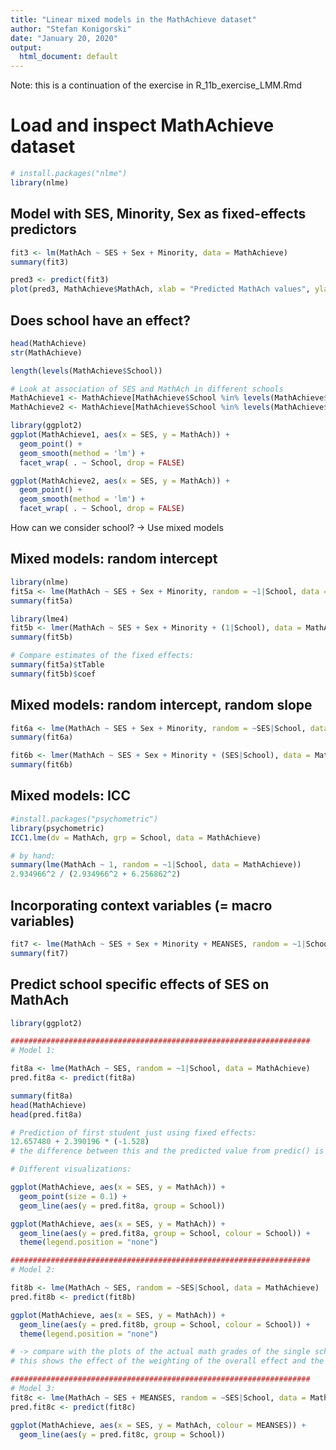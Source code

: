 ```yaml
---
title: "Linear mixed models in the MathAchieve dataset"
author: "Stefan Konigorski"
date: "January 20, 2020"
output:
  html_document: default
---
```


Note: this is a continuation of the exercise in R_11b_exercise_LMM.Rmd

# Load and inspect MathAchieve dataset

```r
# install.packages("nlme")
library(nlme)
```

## Model with SES, Minority, Sex as fixed-effects predictors

```r
fit3 <- lm(MathAch ~ SES + Sex + Minority, data = MathAchieve)
summary(fit3)

pred3 <- predict(fit3)
plot(pred3, MathAchieve$MathAch, xlab = "Predicted MathAch values", ylab = "Actual MathAch values")
```

## Does school have an effect?

```r
head(MathAchieve)
str(MathAchieve)

length(levels(MathAchieve$School))

# Look at association of SES and MathAch in different schools
MathAchieve1 <- MathAchieve[MathAchieve$School %in% levels(MathAchieve$School)[1:16], ]
MathAchieve2 <- MathAchieve[MathAchieve$School %in% levels(MathAchieve$School)[17:32], ]

library(ggplot2)
ggplot(MathAchieve1, aes(x = SES, y = MathAch)) + 
  geom_point() +
  geom_smooth(method = 'lm') +
  facet_wrap( . ~ School, drop = FALSE)

ggplot(MathAchieve2, aes(x = SES, y = MathAch)) + 
  geom_point() +
  geom_smooth(method = 'lm') +
  facet_wrap( . ~ School, drop = FALSE)
```

How can we consider school? -> Use mixed models

## Mixed models: random intercept

```r
library(nlme)
fit5a <- lme(MathAch ~ SES + Sex + Minority, random = ~1|School, data = MathAchieve)
summary(fit5a)

library(lme4)
fit5b <- lmer(MathAch ~ SES + Sex + Minority + (1|School), data = MathAchieve)
summary(fit5b)

# Compare estimates of the fixed effects:
summary(fit5a)$tTable
summary(fit5b)$coef
```

## Mixed models: random intercept, random slope

```r
fit6a <- lme(MathAch ~ SES + Sex + Minority, random = ~SES|School, data = MathAchieve)
summary(fit6a)

fit6b <- lmer(MathAch ~ SES + Sex + Minority + (SES|School), data = MathAchieve)
summary(fit6b)
```

## Mixed models: ICC

```r
#install.packages("psychometric")
library(psychometric)
ICC1.lme(dv = MathAch, grp = School, data = MathAchieve)

# by hand:
summary(lme(MathAch ~ 1, random = ~1|School, data = MathAchieve))
2.934966^2 / (2.934966^2 + 6.256862^2)
```

## Incorporating context variables (= macro variables)

```r
fit7 <- lme(MathAch ~ SES + Sex + Minority + MEANSES, random = ~1|School, data = MathAchieve)
summary(fit7)
```

## Predict school specific effects of SES on MathAch

```r
library(ggplot2)

###################################################################
# Model 1:

fit8a <- lme(MathAch ~ SES, random = ~1|School, data = MathAchieve)
pred.fit8a <- predict(fit8a)

summary(fit8a)
head(MathAchieve)
head(pred.fit8a)

# Prediction of first student just using fixed effects:
12.657480 + 2.390196 * (-1.528)
# the difference between this and the predicted value from predic() is the random intercept term for the first school
```

```r
# Different visualizations:

ggplot(MathAchieve, aes(x = SES, y = MathAch)) +
  geom_point(size = 0.1) +
  geom_line(aes(y = pred.fit8a, group = School))

ggplot(MathAchieve, aes(x = SES, y = MathAch)) +
  geom_line(aes(y = pred.fit8a, group = School, colour = School)) + 
  theme(legend.position = "none")
```


```r
###################################################################
# Model 2:

fit8b <- lme(MathAch ~ SES, random = ~SES|School, data = MathAchieve)
pred.fit8b <- predict(fit8b)

ggplot(MathAchieve, aes(x = SES, y = MathAch)) +
  geom_line(aes(y = pred.fit8b, group = School, colour = School)) + 
  theme(legend.position = "none")

# -> compare with the plots of the actual math grades of the single schools!
# this shows the effect of the weighting of the overall effect and the school-specific observations
```

```r
###################################################################
# Model 3:
fit8c <- lme(MathAch ~ SES + MEANSES, random = ~SES|School, data = MathAchieve)
pred.fit8c <- predict(fit8c)

ggplot(MathAchieve, aes(x = SES, y = MathAch, colour = MEANSES)) +
  geom_line(aes(y = pred.fit8c, group = School)) 
```
